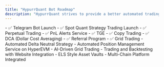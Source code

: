 ```yaml
---
title: "HypurrQuant Bot Roadmap"
description: "HypurrQuant strives to provide a better automated trading experience, passive income opportunities, asset management, and DeFi services."
---
```


<Steps>
  <Step title="Q1 2025">
    - ✅ Telegram Bot Launch  
    - ✅ Spot Quant Strategy Trading Launch  
    - ✅ Perpetual Trading  
    - ✅ PnL Alerts Service  
  </Step>
  <Step title="Q2 2025">
    - ✅ TGE 
    - ✅ Copy Trading 
    - ✅ DCA (Dollar Cost Averaging) 
    - ✅ Referral Program
  </Step>
  <Step title="Q3 2025">
    - ✅ Grid Trading 
    -  Automated Delta Neutral Strategy  
    -  Automated Position Management Service on HyperEVM  
    -  AI-Driven Grid Trading    
  </Step>
  <Step title="Coming Soon">
    - Trading and Backtesting with Website Integration
    - ELS Style Asset Vaults
    - Multi-Chain Platform Integrated
  </Step>
</Steps>
